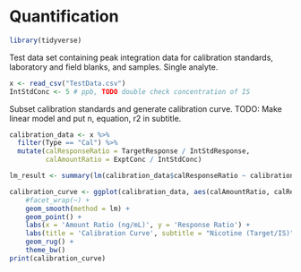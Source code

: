 # Quantification 
```r
library(tidyverse)
```
Test data set containing peak integration data for calibration standards, laboratory and field blanks, and samples. Single analyte. 
```r
x <- read_csv("TestData.csv")
IntStdConc <- 5 # ppb, TODO double check concentration of IS
```
Subset calibration standards and generate calibration curve.
TODO: Make linear model and put n, equation, r2 in subtitle.
```r
calibration_data <- x %>% 
  filter(Type == "Cal") %>%
  mutate(calResponseRatio = TargetResponse / IntStdResponse,
         calAmountRatio = ExptConc / IntStdConc)

lm_result <- summary(lm(calibration_data$calResponseRatio ~ calibration_data$calAmountRatio))

calibration_curve <- ggplot(calibration_data, aes(calAmountRatio, calResponseRatio)) +
    #facet_wrap(~) +
    geom_smooth(method = lm) +
    geom_point() +
    labs(x = 'Amount Ratio (ng/mL)', y = 'Response Ratio') +
    labs(title = 'Calibration Curve', subtitle = "Nicotine (Target/IS)") +
    geom_rug() +
    theme_bw()
print(calibration_curve)
```



